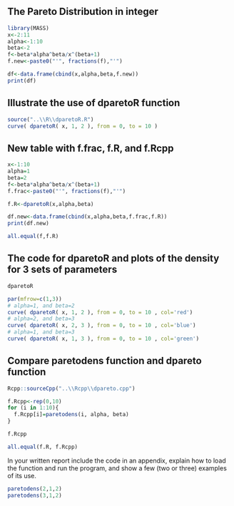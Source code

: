 ## The Pareto Distribution in integer
```r
library(MASS)
x<-2:11
alpha<-1:10
beta<-2
f<-beta*alpha^beta/x^(beta+1)
f.new<-paste0("'", fractions(f),"'")

df<-data.frame(cbind(x,alpha,beta,f.new))
print(df)
```


## Illustrate the use of dparetoR function 
```r
source("..\\R\\dparetoR.R")
curve( dparetoR( x, 1, 2 ), from = 0, to = 10 )
```


## New table  with f.frac, f.R, and f.Rcpp
```r
x<-1:10
alpha=1
beta=2
f<-beta*alpha^beta/x^(beta+1)
f.frac<-paste0("'", fractions(f),"'")

f.R<-dparetoR(x,alpha,beta)

df.new<-data.frame(cbind(x,alpha,beta,f.frac,f.R))
print(df.new)

all.equal(f,f.R)
```


## The code for dparetoR and plots of the density for 3 sets of parameters
```r
dparetoR

par(mfrow=c(1,3))
# alpha=1, and beta=2
curve( dparetoR( x, 1, 2 ), from = 0, to = 10 , col='red')
# alpha=2, and beta=3
curve( dparetoR( x, 2, 3 ), from = 0, to = 10 , col='blue')
# alpha=1, and beta=3
curve( dparetoR( x, 1, 3 ), from = 0, to = 10 , col='green')

```


## Compare paretodens function and dpareto function
```r
Rcpp::sourceCpp("..\\Rcpp\\dpareto.cpp")

f.Rcpp<-rep(0,10)
for (i in 1:10){
  f.Rcpp[i]=paretodens(i, alpha, beta)
}

f.Rcpp

all.equal(f.R, f.Rcpp)
```

In your written report include the code in an appendix, explain how to load the function and run the program, and show a few (two or three) examples of its use.

```r
paretodens(2,1,2)
paretodens(3,1,2)
```